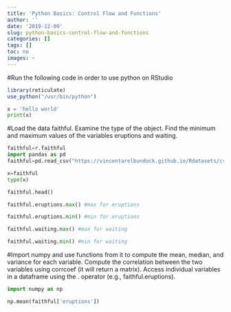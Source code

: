 ```yaml
---
title: 'Python Basics: Control Flow and Functions'
author: ''
date: '2019-12-09'
slug: python-basics-control-flow-and-functions
categories: []
tags: []
toc: no
images: ~
---
```

#Run the following code in order to use python on RStudio
```r
library(reticulate)
use_python("/usr/bin/python")
```

```python
x = 'hello world'
print(x)
```

#Load the data faithful. Examine the type of the object. Find the minimum and maximum values of the variables eruptions and waiting.
```python
faithful=r.faithful 
import pandas as pd
faithful=pd.read_csv("https://vincentarelbundock.github.io/Rdatasets/csv/datasets/faithful.csv")

x=faithful
type(x)
```


```python
faithful.head()
```

```python
faithful.eruptions.max() #max for eruptions
```

```python
faithful.eruptions.min() #min for eruptions
```

```python
faithful.waiting.max() #max for waiting
```

```python
faithful.waiting.min() #min for waiting
```

#Import numpy and use functions from it to compute the mean, median, and variance for each variable. Compute the correlation between the two variables using corrcoef (it will return a matrix). Access individual variables in a dataframe using the . operator (e.g., faithful.eruptions).
```python
import numpy as np

np.mean(faithful['eruptions'])
```

```python

```

```python

```

```python

```

```python

```

```python

```

```python

```

```python

```
